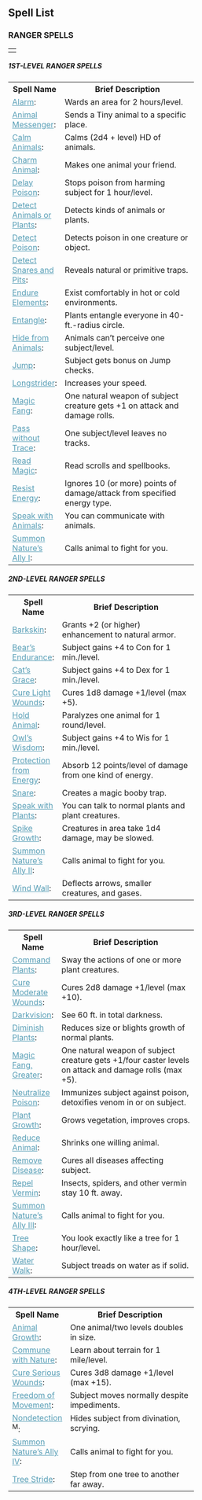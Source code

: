 
<a id="spell-list"></a><h2>Spell List</h2>
<a id="ranger-spells"></a><h3>RANGER SPELLS</h3>
<table border="0" cellpadding="0" cellspacing="0" style="width: 100%">
<tbody>
<tr>
<td></td>
</tr>
</tbody>
</table>
<a id="first"></a><a id="fisrt-level-ranger-spells"></a><h5>1ST-LEVEL RANGER SPELLS</h5>
<table class="spell-list" border="0" cellpadding="1"
cellspacing="0" style="width: 75%">
<tbody>
<tr>
<th style="width: 25%">Spell Name</th>
<th style="width: 75%">Brief Description</th>
</tr>
<tr class="odd-row">
<td><a style="color: rgb(87, 158, 182);" href="spellsAtoB.html#alarm">Alarm</a>:</td>
<td> Wards an area for 2 hours/level.</td>
</tr>
<tr>
<td><a style="color: rgb(87, 158, 182);" href="spellsAtoB.html#animal-messenger">Animal
Messenger</a>:</td>
<td> Sends a Tiny animal to a specific place.</td>
</tr>
<tr class="odd-row">
<td><a style="color: rgb(87, 158, 182);" href="spellsC.html#calm-animals">Calm Animals</a>:</td>
<td> Calms (2d4 + level) HD of animals.</td>
</tr>
<tr>
<td><a style="color: rgb(87, 158, 182);" href="spellsC.html#charm-animal">Charm Animal</a>:</td>
<td> Makes one animal your friend.</td>
</tr>
<tr class="odd-row">
<td><a style="color: rgb(87, 158, 182);" href="spellsDtoE.html#delay-poison">Delay Poison</a>:</td>
<td> Stops poison from harming subject for 1 hour/level.</td>
</tr>
<tr>
<td><a style="color: rgb(87, 158, 182);" href="spellsDtoE.html#detect-animals-or-plants">Detect
Animals or Plants</a>:</td>
<td> Detects kinds of animals or plants.</td>
</tr>
<tr class="odd-row">
<td><a style="color: rgb(87, 158, 182);" href="spellsDtoE.html#detect-poison">Detect Poison</a>:</td>
<td> Detects poison in one creature or object.</td>
</tr>
<tr>
<td><a style="color: rgb(87, 158, 182);" href="spellsDtoE.html#detect-snares-and-pits">Detect
Snares and Pits</a>:</td>
<td> Reveals natural or primitive traps.</td>
</tr>
<tr class="odd-row">
<td><a style="color: rgb(87, 158, 182);" href="spellsDtoE.html#endure-elements">Endure
Elements</a>:</td>
<td> Exist comfortably in hot or cold environments.</td>
</tr>
<tr>
<td><a style="color: rgb(87, 158, 182);" href="spellsDtoE.html#entangle">Entangle</a>:</td>
<td> Plants entangle everyone in 40-ft.-radius circle.</td>
</tr>
<tr class="odd-row">
<td><a style="color: rgb(87, 158, 182);" href="spellsHtoL.html#hide-from-animals">Hide from
Animals</a>:</td>
<td> Animals can&rsquo;t perceive one subject/level.</td>
</tr>
<tr>
<td><a style="color: rgb(87, 158, 182);" href="spellsHtoL.html#jump">Jump</a>:</td>
<td> Subject gets bonus on Jump checks.</td>
</tr>
<tr class="odd-row">
<td><a style="color: rgb(87, 158, 182);" href="spellsHtoL.html#longstrider">Longstrider</a>:</td>
<td> Increases your speed.</td>
</tr>
<tr>
<td><a style="color: rgb(87, 158, 182);" href="spellsMtoO.html#magic-fang">Magic Fang</a>:</td>
<td> One natural weapon of subject creature gets +1 on
attack and damage rolls.</td>
</tr>
<tr class="odd-row">
<td><a style="color: rgb(87, 158, 182);" href="spellsPtoR.html#pass-without-trace">Pass
without Trace</a>:</td>
<td> One subject/level leaves no tracks.</td>
</tr>
<tr>
<td><a style="color: rgb(87, 158, 182);" href="spellsPtoR.html#read-magic">Read Magic</a>:</td>
<td> Read scrolls and spellbooks.</td>
</tr>
<tr class="odd-row">
<td><a style="color: rgb(87, 158, 182);" href="spellsPtoR.html#resist-energy">Resist Energy</a>:</td>
<td> Ignores 10 (or more) points of damage/attack from
specified energy type.</td>
</tr>
<tr>
<td><a style="color: rgb(87, 158, 182);" href="spellsS.html#speak-with-animals">Speak with
Animals</a>:</td>
<td> You can communicate with animals.</td>
</tr>
<tr class="odd-row">
<td><a style="color: rgb(87, 158, 182);" href="spellsS.html#summon-natures-ally-i">Summon
Nature&rsquo;s Ally I</a>:</td>
<td> Calls animal to fight for you.</td>
</tr>
</tbody>
</table>
<a id="second"></a><a id="second-level-ranger-spells"></a><h5>2ND-LEVEL RANGER SPELLS</h5>
<table class="spell-list" border="0" cellpadding="1"
cellspacing="0" style="width: 75%">
<tbody>
<tr>
<th style="width: 25%">Spell Name</th>
<th style="width: 75%">Brief Description</th>
</tr>
<tr class="odd-row">
<td><a style="color: rgb(87, 158, 182);" href="spellsAtoB.html#barkskin">Barkskin</a>:</td>
<td> Grants +2 (or higher) enhancement to natural armor.</td>
</tr>
<tr>
<td><a style="color: rgb(87, 158, 182);" href="spellsAtoB.html#bears-endurance">Bear&rsquo;s
Endurance</a>:</td>
<td> Subject gains +4 to Con for 1 min./level.</td>
</tr>
<tr class="odd-row">
<td><a style="color: rgb(87, 158, 182);" href="spellsC.html#cats-grace">Cat&rsquo;s Grace</a>:</td>
<td> Subject gains +4 to Dex for 1 min./level.</td>
</tr>
<tr>
<td><a style="color: rgb(87, 158, 182);" href="spellsC.html#cure-light-wounds">Cure Light
Wounds</a>:</td>
<td> Cures 1d8 damage +1/level (max +5).</td>
</tr>
<tr class="odd-row">
<td><a style="color: rgb(87, 158, 182);" href="spellsHtoL.html#hold-animal">Hold Animal</a>:</td>
<td> Paralyzes one animal for 1 round/level.</td>
</tr>
<tr>
<td><a style="color: rgb(87, 158, 182);" href="spellsMtoO.html#owls-wisdom">Owl&rsquo;s Wisdom</a>:</td>
<td> Subject gains +4 to Wis for 1 min./level.</td>
</tr>
<tr class="odd-row">
<td><a style="color: rgb(87, 158, 182);" href="spellsPtoR.html#protection-from-energy">Protection
from Energy</a>:</td>
<td> Absorb 12 points/level of damage from one kind of
energy.</td>
</tr>
<tr>
<td><a style="color: rgb(87, 158, 182);" href="spellsS.html#snare">Snare</a>:</td>
<td> Creates a magic booby trap.</td>
</tr>
<tr class="odd-row">
<td><a style="color: rgb(87, 158, 182);" href="spellsS.html#speak-with-plants">Speak with
Plants</a>:</td>
<td> You can talk to normal plants and plant creatures.</td>
</tr>
<tr>
<td><a style="color: rgb(87, 158, 182);" href="spellsS.html#spike-growth">Spike Growth</a>:</td>
<td> Creatures in area take 1d4 damage, may be slowed.</td>
</tr>
<tr class="odd-row">
<td><a style="color: rgb(87, 158, 182);" href="spellsS.html#summon-natures-ally-ii">Summon
Nature&rsquo;s Ally II</a>:</td>
<td> Calls animal to fight for you.</td>
</tr>
<tr>
<td class="last-row"><a style="color: rgb(87, 158, 182);" href="spellsTtoZ.html#wind-wall">Wind
Wall</a>:</td>
<td class="last-row"> Deflects arrows, smaller creatures,
and gases.</td>
</tr>
</tbody>
</table>
<a id="third"></a><a id="third-level-ranger-spells"></a><h5>3RD-LEVEL RANGER SPELLS</h5>
<table class="spell-list" border="0" cellpadding="1"
cellspacing="0" style="width: 75%">
<tbody>
<tr>
<th style="width: 25%">Spell Name</th>
<th style="width: 75%">Brief Description</th>
</tr>
<tr class="odd-row">
<td><a style="color: rgb(87, 158, 182);" href="spellsC.html#command-plants">Command Plants</a>:</td>
<td> Sway the actions of one or more plant creatures.</td>
</tr>
<tr>
<td><a style="color: rgb(87, 158, 182);" href="spellsC.html#cure-moderate-wounds">Cure
Moderate Wounds</a>:</td>
<td> Cures 2d8 damage +1/level (max +10).</td>
</tr>
<tr class="odd-row">
<td><a style="color: rgb(87, 158, 182);" href="spellsDtoE.html#darkvision">Darkvision</a>:</td>
<td> See 60 ft. in total darkness.</td>
</tr>
<tr>
<td><a style="color: rgb(87, 158, 182);" href="spellsDtoE.html#diminish-plants">Diminish
Plants</a>:</td>
<td> Reduces size or blights growth of normal plants.</td>
</tr>
<tr class="odd-row">
<td><a style="color: rgb(87, 158, 182);" href="spellsMtoO.html#greater-magic-fang">Magic
Fang, Greater</a>:</td>
<td> One natural weapon of subject creature gets +1/four
caster levels on attack and damage rolls (max +5).</td>
</tr>
<tr>
<td><a style="color: rgb(87, 158, 182);" href="spellsMtoO.html#neutralize-poison">Neutralize
Poison</a>:</td>
<td> Immunizes subject against poison, detoxifies venom in
or on subject.</td>
</tr>
<tr class="odd-row">
<td><a style="color: rgb(87, 158, 182);" href="spellsPtoR.html#plant-growth">Plant Growth</a>:</td>
<td> Grows vegetation, improves crops.</td>
</tr>
<tr>
<td><a style="color: rgb(87, 158, 182);" href="spellsPtoR.html#reduce-animal">Reduce Animal</a>:</td>
<td> Shrinks one willing animal.</td>
</tr>
<tr class="odd-row">
<td><a style="color: rgb(87, 158, 182);" href="spellsPtoR.html#remove-disease">Remove Disease</a>:</td>
<td> Cures all diseases affecting subject.</td>
</tr>
<tr>
<td><a style="color: rgb(87, 158, 182);" href="spellsPtoR.html#repel-vermin">Repel Vermin</a>:</td>
<td> Insects, spiders, and other vermin stay 10 ft. away.</td>
</tr>
<tr class="odd-row">
<td><a style="color: rgb(87, 158, 182);" href="spellsS.html#summon-natures-ally-iii">Summon
Nature&rsquo;s Ally III</a>:</td>
<td> Calls animal to fight for you.</td>
</tr>
<tr>
<td><a style="color: rgb(87, 158, 182);" href="spellsTtoZ.html#tree-shape">Tree Shape</a>:</td>
<td> You look exactly like a tree for 1 hour/level.</td>
</tr>
<tr class="odd-row">
<td><a style="color: rgb(87, 158, 182);" href="spellsTtoZ.html#water-walk">Water Walk</a>:</td>
<td> Subject treads on water as if solid.</td>
</tr>
</tbody>
</table>
<a id="fourth"></a><a id="fourth-level-ranger-spells"></a><h5>4TH-LEVEL RANGER SPELLS</h5>
<table class="spell-list" border="0" cellpadding="1"
cellspacing="0" style="width: 75%">
<tbody>
<tr>
<th style="width: 25%">Spell Name</th>
<th style="width: 75%">Brief Description</th>
</tr>
<tr class="odd-row">
<td><a style="color: rgb(87, 158, 182);" href="spellsAtoB.html#animal-growth">Animal Growth</a>:</td>
<td> One animal/two levels doubles in size.</td>
</tr>
<tr>
<td><a style="color: rgb(87, 158, 182);" href="spellsC.html#commune-with-nature">Commune with
Nature</a>:</td>
<td> Learn about terrain for 1 mile/level.</td>
</tr>
<tr class="odd-row">
<td><a style="color: rgb(87, 158, 182);" href="spellsC.html#cure-serious-wounds">Cure Serious
Wounds</a>:</td>
<td> Cures 3d8 damage +1/level (max +15).</td>
</tr>
<tr>
<td><a style="color: rgb(87, 158, 182);" href="spellsFtoG.html#freedom-of-movement">Freedom
of Movement</a>:</td>
<td> Subject moves normally despite impediments.</td>
</tr>
<tr class="odd-row">
<td><a style="color: rgb(87, 158, 182);" href="spellsMtoO.html#nondetection">Nondetection</a><sup>
M</sup>:</td>
<td> Hides subject from divination, scrying.</td>
</tr>
<tr>
<td><a style="color: rgb(87, 158, 182);" href="spellsS.html#summon-natures-ally-iv">Summon
Nature&rsquo;s Ally IV</a>:</td>
<td> Calls animal to fight for you.</td>
</tr>
<tr class="odd-row">
<td><a style="color: rgb(87, 158, 182);" href="spellsTtoZ.html#tree-stride">Tree Stride</a>:</td>
<td> Step from one tree to another far away.</td>
</tr>
</tbody>
</table>



